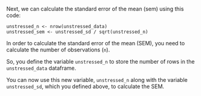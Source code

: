 Next, we can calculate the standard error of the mean (sem) using this code:

```
unstressed_n <- nrow(unstressed_data)
unstressed_sem <- unstressed_sd / sqrt(unstressed_n)
```

In order to calculate the standard error of the mean (SEM), you need to calculate the number of observations (`n`).

So, you define the variable `unstressed_n` to store the number of rows in the `unstressed_data` dataframe.

You can now use this new variable, `unstressed_n` along with the variable `unstressed_sd`, which you defined above, to calculate the SEM.

